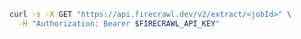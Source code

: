 ```bash cURL
curl -s -X GET "https://api.firecrawl.dev/v2/extract/<jobId>" \
  -H "Authorization: Bearer $FIRECRAWL_API_KEY"
```


